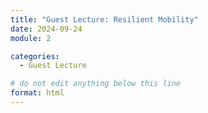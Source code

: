 ```yaml
---
title: "Guest Lecture: Resilient Mobility"
date: 2024-09-24
module: 2

categories: 
  - Guest Lecture

# do not edit anything below this line
format: html
---
```

